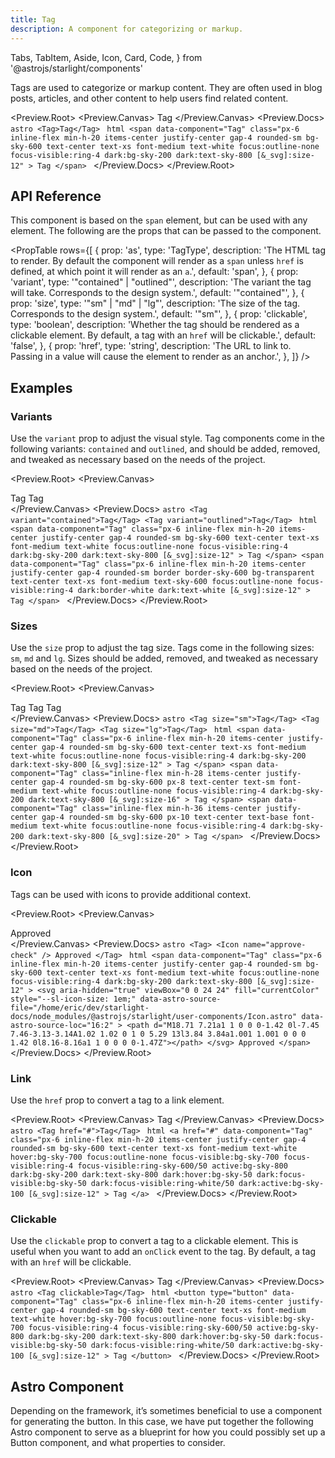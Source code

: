 ```yaml
---
title: Tag
description: A component for categorizing or markup.
---
```


  Tabs,
  TabItem,
  Aside,
  Icon,
  Card,
  Code,
} from '@astrojs/starlight/components'

Tags are used to categorize or markup content. They are often used in blog posts, articles, and other content to help users find related content.

<Preview.Root>
  <Preview.Canvas>
    <Tag clickable>Tag</Tag>
  </Preview.Canvas>
  <Preview.Docs>
    <Tabs>
      <TabItem label="Astro" icon="astro">
        ```astro
        <Tag>Tag</Tag>
        ```
      </TabItem>
      <TabItem label="Compiled" icon="seti:html">
        ```html
        <span
          data-component="Tag"
          class="px-6 inline-flex min-h-20 items-center justify-center gap-4 rounded-sm bg-sky-600 text-center text-xs font-medium text-white focus:outline-none focus-visible:ring-4 dark:bg-sky-200 dark:text-sky-800 [&_svg]:size-12"
        >
          Tag
        </span>
        ```
      </TabItem>
    </Tabs>
  </Preview.Docs>
</Preview.Root>

## API Reference

This component is based on the `span` element, but can be used with any element. The following are the props that can be passed to the component.

<PropTable
  rows={[
    {
      prop: 'as',
      type: 'TagType',
      description:
        'The HTML tag to render. By default the component will render as a `span` unless `href` is defined, at which point it will render as an `a`.',
      default: 'span',
    },
    {
      prop: 'variant',
      type: '"contained" | "outlined"',
      description:
        'The variant the tag will take. Corresponds to the design system.',
      default: '"contained"',
    },
    {
      prop: 'size',
      type: '"sm" | "md" | "lg"',
      description: 'The size of the tag. Corresponds to the design system.',
      default: '"sm"',
    },
    {
      prop: 'clickable',
      type: 'boolean',
      description:
        'Whether the tag should be rendered as a clickable element. By default, a tag with an `href` will be clickable.',
      default: 'false',
    },
    {
      prop: 'href',
      type: 'string',
      description:
        'The URL to link to. Passing in a value will cause the element to render as an anchor.',
    },
  ]}
/>

## Examples

### Variants

Use the `variant` prop to adjust the visual style. Tag components come in the following variants: `contained` and `outlined`, and should be added, removed, and tweaked as necessary based on the needs of the project.

<Preview.Root>
  <Preview.Canvas>
    <div class="flex flex-wrap gap-16">
      <Tag variant="contained">Tag</Tag>
      <Tag variant="outlined">Tag</Tag>
    </div>
  </Preview.Canvas>
  <Preview.Docs>
    <Tabs>
      <TabItem label="Astro" icon="astro">
        ```astro
        <Tag variant="contained">Tag</Tag>
        <Tag variant="outlined">Tag</Tag>
        ```
      </TabItem>
      <TabItem label="Compiled" icon="seti:html">
        ```html
        <span
          data-component="Tag"
          class="px-6 inline-flex min-h-20 items-center justify-center gap-4 rounded-sm bg-sky-600 text-center text-xs font-medium text-white focus:outline-none focus-visible:ring-4 dark:bg-sky-200 dark:text-sky-800 [&_svg]:size-12"
        >
          Tag
        </span>
        <span
          data-component="Tag"
          class="px-6 inline-flex min-h-20 items-center justify-center gap-4 rounded-sm border border-sky-600 bg-transparent text-center text-xs font-medium text-sky-600 focus:outline-none focus-visible:ring-4 dark:border-white dark:text-white [&_svg]:size-12"
        >
          Tag
        </span>
        ```
      </TabItem>
    </Tabs>
  </Preview.Docs>
</Preview.Root>

### Sizes

Use the `size` prop to adjust the tag size. Tags come in the following sizes: `sm`, `md` and `lg`. Sizes should be added, removed, and tweaked as necessary based on the needs of the project.

<Preview.Root>
  <Preview.Canvas>
    <div class="flex flex-wrap items-center gap-16">
      <Tag size="sm">Tag</Tag>
      <Tag size="md">Tag</Tag>
      <Tag size="lg">Tag</Tag>
    </div>
  </Preview.Canvas>
  <Preview.Docs>
    <Tabs>
      <TabItem label="Astro" icon="astro">
        ```astro
        <Tag size="sm">Tag</Tag>
        <Tag size="md">Tag</Tag>
        <Tag size="lg">Tag</Tag>
        ```
      </TabItem>
      <TabItem label="Compiled" icon="seti:html">
        ```html
        <span
          data-component="Tag"
          class="px-6 inline-flex min-h-20 items-center justify-center gap-4 rounded-sm bg-sky-600 text-center text-xs font-medium text-white focus:outline-none focus-visible:ring-4 dark:bg-sky-200 dark:text-sky-800 [&_svg]:size-12"
        >
          Tag
        </span>
        <span
          data-component="Tag"
          class="inline-flex min-h-28 items-center justify-center gap-4 rounded-sm bg-sky-600 px-8 text-center text-sm font-medium text-white focus:outline-none focus-visible:ring-4 dark:bg-sky-200 dark:text-sky-800 [&_svg]:size-16"
        >
          Tag
        </span>
        <span
          data-component="Tag"
          class="inline-flex min-h-36 items-center justify-center gap-4 rounded-sm bg-sky-600 px-10 text-center text-base font-medium text-white focus:outline-none focus-visible:ring-4 dark:bg-sky-200 dark:text-sky-800 [&_svg]:size-20"
        >
          Tag
        </span>
        ```
      </TabItem>
    </Tabs>
  </Preview.Docs>
</Preview.Root>

### Icon

Tags can be used with icons to provide additional context.

<Preview.Root>
  <Preview.Canvas>
    <div class="flex flex-wrap items-center gap-16">
      <Tag>
        <Icon name="approve-check" />
        Approved
      </Tag>
    </div>
  </Preview.Canvas>
  <Preview.Docs>
    <Tabs>
      <TabItem label="Astro" icon="astro">
        ```astro
        <Tag>
          <Icon name="approve-check" />
          Approved
        </Tag>
        ```
      </TabItem>
      <TabItem label="Compiled" icon="seti:html">
        ```html
        <span
          data-component="Tag"
          class="px-6 inline-flex min-h-20 items-center justify-center gap-4 rounded-sm bg-sky-600 text-center text-xs font-medium text-white focus:outline-none focus-visible:ring-4 dark:bg-sky-200 dark:text-sky-800 [&_svg]:size-12"
        >
          <svg
            aria-hidden="true"
            viewBox="0 0 24 24"
            fill="currentColor"
            style="--sl-icon-size: 1em;"
            data-astro-source-file="/home/eric/dev/starlight-docs/node_modules/@astrojs/starlight/user-components/Icon.astro"
            data-astro-source-loc="16:2"
          >
            <path d="M18.71 7.21a1 1 0 0 0-1.42 0l-7.45 7.46-3.13-3.14A1.02 1.02 0 1 0 5.29 13l3.84 3.84a1.001 1.001 0 0 0 1.42 0l8.16-8.16a1 1 0 0 0 0-1.47Z"></path>
          </svg>
          Approved
        </span>
        ```
      </TabItem>
    </Tabs>
  </Preview.Docs>
</Preview.Root>

### Link

Use the `href` prop to convert a tag to a link element.

<Preview.Root>
  <Preview.Canvas>
    <Tag href="#">Tag</Tag>
  </Preview.Canvas>
  <Preview.Docs>
    <Tabs>
      <TabItem label="Astro" icon="astro">
        ```astro
        <Tag href="#">Tag</Tag>
        ```
      </TabItem>
      <TabItem label="Compiled" icon="seti:html">
        ```html
        <a
          href="#"
          data-component="Tag"
          class="px-6 inline-flex min-h-20 items-center justify-center gap-4 rounded-sm bg-sky-600 text-center text-xs font-medium text-white hover:bg-sky-700 focus:outline-none focus-visible:bg-sky-700 focus-visible:ring-4 focus-visible:ring-sky-600/50 active:bg-sky-800 dark:bg-sky-200 dark:text-sky-800 dark:hover:bg-sky-50 dark:focus-visible:bg-sky-50 dark:focus-visible:ring-white/50 dark:active:bg-sky-100 [&_svg]:size-12"
        >
          Tag
        </a>
        ```
      </TabItem>
    </Tabs>
  </Preview.Docs>
</Preview.Root>

### Clickable

Use the `clickable` prop to convert a tag to a clickable element. This is useful when you want to add an `onClick` event to the tag. By default, a tag with an `href` will be clickable.

<Preview.Root>
  <Preview.Canvas>
    <Tag clickable>Tag</Tag>
  </Preview.Canvas>
  <Preview.Docs>
    <Tabs>
      <TabItem label="Astro" icon="astro">
        ```astro
        <Tag clickable>Tag</Tag>
        ```
      </TabItem>
      <TabItem label="Compiled" icon="seti:html">
        ```html
        <button
          type="button"
          data-component="Tag"
          class="px-6 inline-flex min-h-20 items-center justify-center gap-4 rounded-sm bg-sky-600 text-center text-xs font-medium text-white hover:bg-sky-700 focus:outline-none focus-visible:bg-sky-700 focus-visible:ring-4 focus-visible:ring-sky-600/50 active:bg-sky-800 dark:bg-sky-200 dark:text-sky-800 dark:hover:bg-sky-50 dark:focus-visible:bg-sky-50 dark:focus-visible:ring-white/50 dark:active:bg-sky-100 [&_svg]:size-12"
        >
          Tag
        </button>
        ```
      </TabItem>
    </Tabs>
  </Preview.Docs>
</Preview.Root>

## Astro Component

Depending on the framework, it’s sometimes beneficial to use a component for generating the button. In this case, we have put together the following Astro component to serve as a blueprint for how you could possibly set up a Button component, and what properties to consider.

<Code code={TagRaw} lang="astro" title="Tag.astro" />
